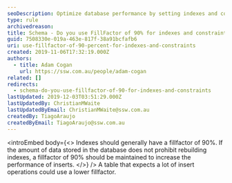 ```yaml
---
seoDescription: Optimize database performance by setting indexes and constraints to a fillfactor of 90% for efficient inserts.
type: rule
archivedreason:
title: Schema - Do you use FillFactor of 90% for indexes and constraints?
guid: 7508330e-019a-463e-817f-38a91bcfafb6
uri: use-fillfactor-of-90-percent-for-indexes-and-constraints
created: 2019-11-06T17:32:19.000Z
authors:
  - title: Adam Cogan
    url: https://ssw.com.au/people/adam-cogan
related: []
redirects:
  - schema-do-you-use-fillfactor-of-90-for-indexes-and-constraints
lastUpdated: 2019-12-03T03:51:29.000Z
lastUpdatedBy: ChristianMWaite
lastUpdatedByEmail: ChristianMWaite@ssw.com.au
createdBy: TiagoAraujo
createdByEmail: TiagoAraujo@ssw.com.au
---
```


<introEmbed
  body={<>
Indexes should generally have a fillfactor of 90%. If the amount of data stored in the database does not prohibit rebuilding indexes, a fillfactor of 90% should be maintained to increase the performance of inserts.
  </>}
/>
A table that expects a lot of insert operations could use a lower fillfactor.
